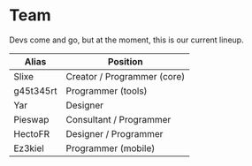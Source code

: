 # Team

Devs come and go, but at the moment, this is our current lineup.

| Alias           | Position                                      |
|-----------------|-----------------------------------------------|
| Slixe           | Creator / Programmer (core)                   |
| g45t345rt       | Programmer (tools)                            |
| Yar             | Designer                                      |
| Pieswap         | Consultant / Programmer                       |
| HectoFR         | Designer / Programmer                         |
| Ez3kiel         | Programmer (mobile)                           |
